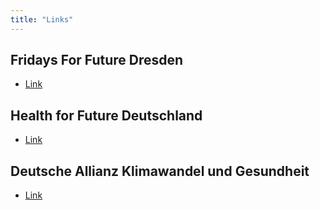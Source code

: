 ```yaml
---
title: "Links"
---
```


## Fridays For Future Dresden
* [Link](https://fffdd.de/)

## Health for Future Deutschland
* [Link](https://healthforfuture.de/)

## Deutsche Allianz Klimawandel und Gesundheit
* [Link](https://www.klimawandel-gesundheit.de/)